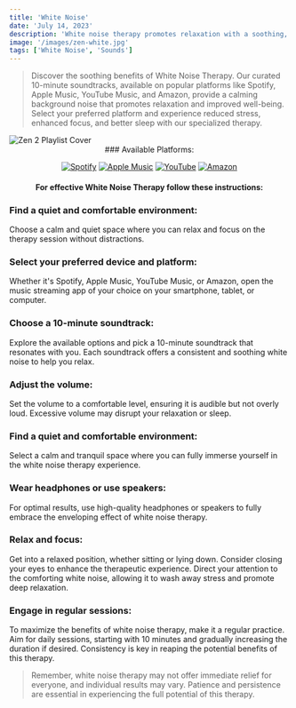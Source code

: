 ```yaml
---
title: 'White Noise'
date: 'July 14, 2023'
description: 'White noise therapy promotes relaxation with a soothing, consistent sound.'
image: '/images/zen-white.jpg'
tags: ['White Noise', 'Sounds']
---
```




<Blockquote>
Discover the soothing benefits of White Noise Therapy. Our curated 10-minute soundtracks, available on popular platforms like Spotify, Apple Music, YouTube Music, and Amazon, provide a calming background noise that promotes relaxation and improved well-being. Select your preferred platform and experience reduced stress, enhanced focus, and better sleep with our specialized therapy.
</Blockquote>

<Image src="/images/zen-white.jpg" alt="Zen 2 Playlist Cover" />

<div align="center">
### Available Platforms:

[![Spotify](/images/streaming-icons/spotify.png)](https://www.spotify.com/)
[![Apple Music](/images/streaming-icons/apple-music.png)](https://www.apple.com/apple-music/)
[![YouTube](/images/streaming-icons/youtube.png)](https://www.youtube.com/)
[![Amazon](/images/streaming-icons/amazon.png)](https://www.amazon.com/)

#### For effective White Noise Therapy follow these instructions:
</div>

### <Highlighter>Find a quiet and comfortable environment:</Highlighter>
Choose a calm and quiet space where you can relax and focus on the therapy session without distractions.

### <Highlighter>Select your preferred device and platform:</Highlighter>
Whether it's Spotify, Apple Music, YouTube Music, or Amazon, open the music streaming app of your choice on your smartphone, tablet, or computer.

### <Highlighter>Choose a 10-minute soundtrack:</Highlighter>
Explore the available options and pick a 10-minute soundtrack that resonates with you. Each soundtrack offers a consistent and soothing white noise to help you relax.

### <Highlighter>Adjust the volume: </Highlighter>
Set the volume to a comfortable level, ensuring it is audible but not overly loud. Excessive volume may disrupt your relaxation or sleep.

### <Highlighter>Find a quiet and comfortable environment:</Highlighter>
Select a calm and tranquil space where you can fully immerse yourself in the white noise therapy experience.

### <Highlighter>Wear headphones or use speakers:</Highlighter>
For optimal results, use high-quality headphones or speakers to fully embrace the enveloping effect of white noise therapy.

### <Highlighter>Relax and focus:</Highlighter>
Get into a relaxed position, whether sitting or lying down. Consider closing your eyes to enhance the therapeutic experience. Direct your attention to the comforting white noise, allowing it to wash away stress and promote deep relaxation.

### <Highlighter>Engage in regular sessions:</Highlighter>
To maximize the benefits of white noise therapy, make it a regular practice. Aim for daily sessions, starting with 10 minutes and gradually increasing the duration if desired. Consistency is key in reaping the potential benefits of this therapy.

<Blockquote>
Remember, white noise therapy may not offer immediate relief for everyone, and individual results may vary. Patience and persistence are essential in experiencing the full potential of this therapy.
</Blockquote>